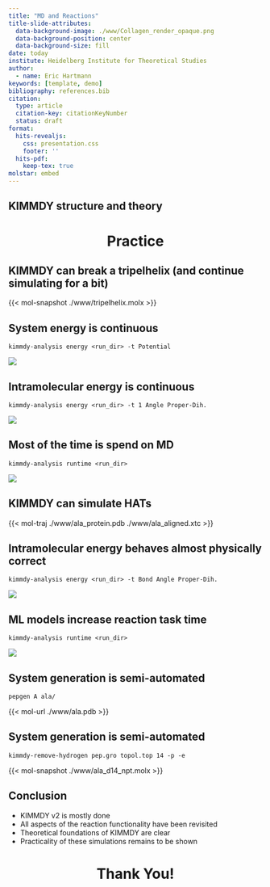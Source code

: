 ```yaml
---
title: "MD and Reactions"
title-slide-attributes:
  data-background-image: ./www/Collagen_render_opaque.png
  data-background-position: center
  data-background-size: fill
date: today
institute: Heidelberg Institute for Theoretical Studies
author:
  - name: Eric Hartmann
keywords: [template, demo]
bibliography: references.bib  
citation:
  type: article
  citation-key: citationKeyNumber
  status: draft
format:
  hits-revealjs:
    css: presentation.css
    footer: ''
  hits-pdf:
    keep-tex: true
molstar: embed
---
```


## KIMMDY structure and theory

# Practice{style="text-align: center;"}

## KIMMDY can break a tripelhelix (and continue simulating for a bit)

{{< mol-snapshot ./www/tripelhelix.molx >}}

## System energy is continuous 

`kimmdy-analysis energy <run_dir> -t Potential`

![](www/tripelhelix_potential.png)

## Intramolecular energy is continuous

`kimmdy-analysis energy <run_dir> -t 1 Angle Proper-Dih.`

![](www/tripelhelix_bonded.png)

## Most of the time is spend on MD

`kimmdy-analysis runtime <run_dir>`

![](www/tripelhelix_runtime.png)

## KIMMDY can simulate HATs

{{< mol-traj ./www/ala_protein.pdb ./www/ala_aligned.xtc >}}

## Intramolecular energy behaves almost physically correct

`kimmdy-analysis energy <run_dir> -t Bond Angle Proper-Dih.`

![](www/ala_bonded.png)

## ML models increase reaction task time

`kimmdy-analysis runtime <run_dir>`

![](www/ala_runtime.png)

## System generation is semi-automated

`pepgen A ala/`

{{< mol-url ./www/ala.pdb >}}

## System generation is semi-automated

`kimmdy-remove-hydrogen pep.gro topol.top 14 -p -e`

{{< mol-snapshot ./www/ala_d14_npt.molx >}}


## Conclusion

- KIMMDY v2 is mostly done
- All aspects of the reaction functionality have been revisited
- Theoretical foundations of KIMMDY are clear
- Practicality of these simulations remains to be shown

# Thank You!{style="text-align: center;"}